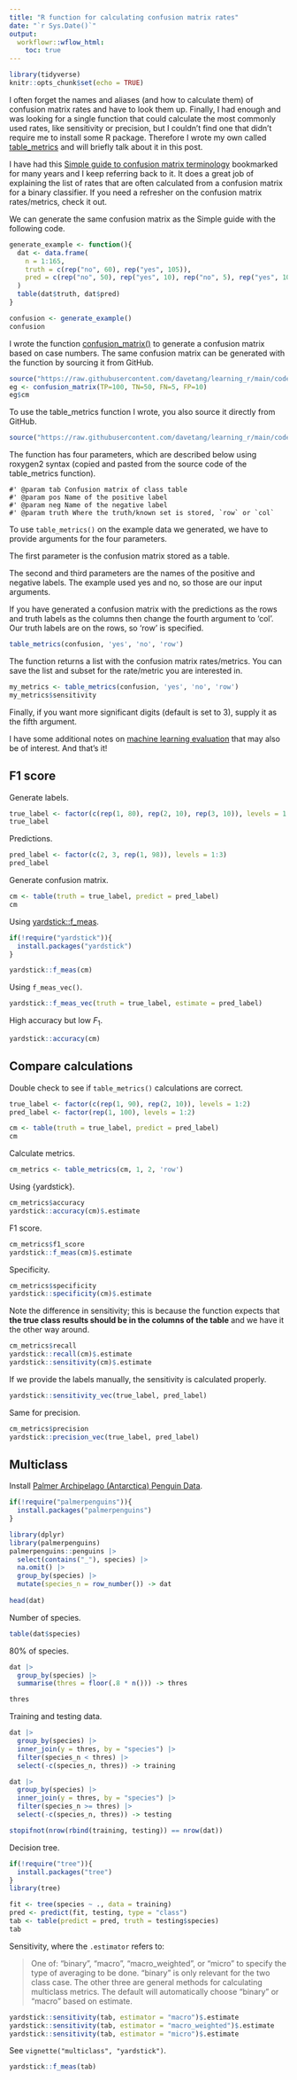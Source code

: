 ```yaml
---
title: "R function for calculating confusion matrix rates"
date: "`r Sys.Date()`"
output:
  workflowr::wflow_html:
    toc: true
---
```


```r
library(tidyverse)
knitr::opts_chunk$set(echo = TRUE)
```

I often forget the names and aliases (and how to calculate them) of confusion matrix rates and have to look them up. Finally, I had enough and was looking for a single function that could calculate the most commonly used rates, like sensitivity or precision, but I couldn't find one that didn't require me to install some R package. Therefore I wrote my own called [table_metrics](https://github.com/davetang/learning_r/blob/main/code/table_metrics.R) and will briefly talk about it in this post.

I have had this [Simple guide to confusion matrix terminology](https://www.dataschool.io/simple-guide-to-confusion-matrix-terminology/) bookmarked for many years and I keep referring back to it. It does a great job of explaining the list of rates that are often calculated from a confusion matrix for a binary classifier. If you need a refresher on the confusion matrix rates/metrics, check it out.

We can generate the same confusion matrix as the Simple guide with the following code.

```r
generate_example <- function(){
  dat <- data.frame(
    n = 1:165,
    truth = c(rep("no", 60), rep("yes", 105)),
    pred = c(rep("no", 50), rep("yes", 10), rep("no", 5), rep("yes", 100))
  )
  table(dat$truth, dat$pred)
}

confusion <- generate_example()
confusion
```

I wrote the function [confusion_matrix()](https://github.com/davetang/learning_r/blob/main/code/confusion_matrix.R) to generate a confusion matrix based on case numbers. The same confusion matrix can be generated with the function by sourcing it from GitHub.

```r
source("https://raw.githubusercontent.com/davetang/learning_r/main/code/confusion_matrix.R")
eg <- confusion_matrix(TP=100, TN=50, FN=5, FP=10)
eg$cm
```

To use the table_metrics function I wrote, you also source it directly from GitHub.

```r
source("https://raw.githubusercontent.com/davetang/learning_r/main/code/table_metrics.R")
```

The function has four parameters, which are described below using roxygen2 syntax (copied and pasted from the source code of the table_metrics function).

```
#' @param tab Confusion matrix of class table
#' @param pos Name of the positive label
#' @param neg Name of the negative label
#' @param truth Where the truth/known set is stored, `row` or `col`
```

To use `table_metrics()` on the example data we generated, we have to provide arguments for the four parameters.

The first parameter is the confusion matrix stored as a table.

The second and third parameters are the names of the positive and negative labels. The example used yes and no, so those are our input arguments.

If you have generated a confusion matrix with the predictions as the rows and truth labels as the columns then change the fourth argument to 'col'. Our truth labels are on the rows, so 'row' is specified.

```r
table_metrics(confusion, 'yes', 'no', 'row')
```

The function returns a list with the confusion matrix rates/metrics. You can save the list and subset for the rate/metric you are interested in.

```r
my_metrics <- table_metrics(confusion, 'yes', 'no', 'row')
my_metrics$sensitivity
```

Finally, if you want more significant digits (default is set to 3), supply it as the fifth argument.

I have some additional notes on [machine learning evaluation](https://github.com/davetang/machine_learning/tree/main/evaluation) that may also be of interest. And that's it!

## F1 score

Generate labels.

```r
true_label <- factor(c(rep(1, 80), rep(2, 10), rep(3, 10)), levels = 1:3)
true_label
```

Predictions.

```r
pred_label <- factor(c(2, 3, rep(1, 98)), levels = 1:3)
pred_label
```

Generate confusion matrix.

```r
cm <- table(truth = true_label, predict = pred_label)
cm
```
Using [yardstick::f_meas](https://yardstick.tidymodels.org/reference/f_meas.html).

```r
if(!require("yardstick")){
  install.packages("yardstick")
}

yardstick::f_meas(cm)
```

Using `f_meas_vec()`.

```r
yardstick::f_meas_vec(truth = true_label, estimate = pred_label)
```

High accuracy but low $F_1$.

```r
yardstick::accuracy(cm)
```

## Compare calculations

Double check to see if `table_metrics()` calculations are correct.

```r
true_label <- factor(c(rep(1, 90), rep(2, 10)), levels = 1:2)
pred_label <- factor(rep(1, 100), levels = 1:2)

cm <- table(truth = true_label, predict = pred_label)
cm
```

Calculate metrics.

```r
cm_metrics <- table_metrics(cm, 1, 2, 'row')
```

Using {yardstick}.

```r
cm_metrics$accuracy
yardstick::accuracy(cm)$.estimate
```

F1 score.

```r
cm_metrics$f1_score
yardstick::f_meas(cm)$.estimate
```

Specificity.

```r
cm_metrics$specificity
yardstick::specificity(cm)$.estimate
```

Note the difference in sensitivity; this is because the function expects that **the true class results should be in the columns of the table** and we have it the other way around.

```r
cm_metrics$recall
yardstick::recall(cm)$.estimate
yardstick::sensitivity(cm)$.estimate
```

If we provide the labels manually, the sensitivity is calculated properly.

```r
yardstick::sensitivity_vec(true_label, pred_label)
```

Same for precision.

```r
cm_metrics$precision
yardstick::precision_vec(true_label, pred_label)
```

## Multiclass

Install [Palmer Archipelago (Antarctica) Penguin Data](https://cran.r-project.org/web/packages/palmerpenguins/index.html).

```r
if(!require("palmerpenguins")){
  install.packages("palmerpenguins")
}

library(dplyr)
library(palmerpenguins)
palmerpenguins::penguins |>
  select(contains("_"), species) |>
  na.omit() |>
  group_by(species) |>
  mutate(species_n = row_number()) -> dat
  
head(dat)
```

Number of species.

```r
table(dat$species)
```

80% of species.

```r
dat |>
  group_by(species) |>
  summarise(thres = floor(.8 * n())) -> thres

thres
```

Training and testing data.

```r
dat |>
  group_by(species) |>
  inner_join(y = thres, by = "species") |>
  filter(species_n < thres) |>
  select(-c(species_n, thres)) -> training

dat |>
  group_by(species) |>
  inner_join(y = thres, by = "species") |>
  filter(species_n >= thres) |>
  select(-c(species_n, thres)) -> testing

stopifnot(nrow(rbind(training, testing)) == nrow(dat))
```

Decision tree.

```r
if(!require("tree")){
  install.packages("tree")
}
library(tree)

fit <- tree(species ~ ., data = training)
pred <- predict(fit, testing, type = "class")
tab <- table(predict = pred, truth = testing$species)
tab
```

Sensitivity, where the `.estimator` refers to:
	
> One of: "binary", "macro", "macro_weighted", or "micro" to specify the type of averaging to be done. "binary" is only relevant for the two class case. The other three are general methods for calculating multiclass metrics. The default will automatically choose "binary" or "macro" based on estimate.

```r
yardstick::sensitivity(tab, estimator = "macro")$.estimate
yardstick::sensitivity(tab, estimator = "macro_weighted")$.estimate
yardstick::sensitivity(tab, estimator = "micro")$.estimate
```

See `vignette("multiclass", "yardstick")`.

```r
yardstick::f_meas(tab)
```
